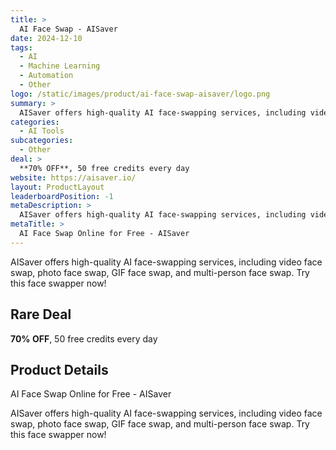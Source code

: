 ```yaml
---
title: >
  AI Face Swap - AISaver
date: 2024-12-10
tags:
  - AI
  - Machine Learning
  - Automation
  - Other
logo: /static/images/product/ai-face-swap-aisaver/logo.png
summary: >
  AISaver offers high-quality AI face-swapping services, including video face swap, photo face swap, GIF face swap, and multi-person face swap. Try this face swapper now!
categories:
  - AI Tools
subcategories:
  - Other
deal: >
  **70% OFF**, 50 free credits every day
website: https://aisaver.io/
layout: ProductLayout
leaderboardPosition: -1
metaDescription: >
  AISaver offers high-quality AI face-swapping services, including video face swap, photo face swap, GIF face swap, and multi-person face swap. Try this face swapper now!
metaTitle: >
  AI Face Swap Online for Free - AISaver
---
```

AISaver offers high-quality AI face-swapping services, including video face swap, photo face swap, GIF face swap, and multi-person face swap. Try this face swapper now!

## Rare Deal

**70% OFF**, 50 free credits every day

## Product Details

AI Face Swap Online for Free - AISaver

AISaver offers high-quality AI face-swapping services, including video face swap, photo face swap, GIF face swap, and multi-person face swap. Try this face swapper now!
